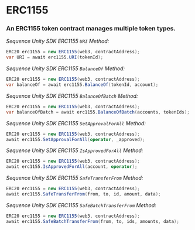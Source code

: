 # ERC1155
### An ERC1155 token contract manages multiple token types.

*Sequence Unity SDK ERC1155 `URI` Method:*
```csharp
ERC20 erc1155 = new ERC1155(web3, contractAddress);
var URI = await erc1155.URI(tokenId);
```

*Sequence Unity SDK ERC1155 `BalanceOf` Method:*
```csharp
ERC20 erc1155 = new ERC1155(web3, contractAddress);
var balanceOf = await erc1155.BalanceOf(tokenId, account);
```

*Sequence Unity SDK ERC1155 `BalanceOfBatch` Method:*
```csharp
ERC20 erc1155 = new ERC1155(web3, contractAddress);
var balanceOfBatch = await erc1155.BalanceOfBatch(accounts, tokenIds);
```

*Sequence Unity SDK ERC1155 `SetApprovalForAll` Method:*
```csharp
ERC20 erc1155 = new ERC1155(web3, contractAddress);
await erc1155.SetApprovalForAll(operator, _approved);
```

*Sequence Unity SDK ERC1155 `IsApprovedForAll` Method:*
```csharp
ERC20 erc1155 = new ERC1155(web3, contractAddress);
await erc1155.IsApprovedForAll(account, operator);
```

*Sequence Unity SDK ERC1155 `SafeTransferFrom` Method:*
```csharp
ERC20 erc1155 = new ERC1155(web3, contractAddress);
await erc1155.SafeTransferFrom(from, to, id, amount, data);
```

*Sequence Unity SDK ERC1155 `SafeBatchTransferFrom` Method:*
```csharp
ERC20 erc1155 = new ERC1155(web3, contractAddress);
await erc1155.SafeBatchTransferFrom(from, to, ids, amounts, data);
```

